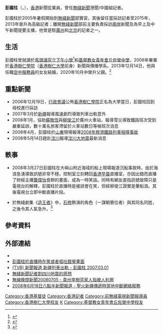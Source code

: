 {{主播資訊
| 主播頭銜     = 前無綫新聞高級記者
| 主播姓名     = 彭國柱
| 主播英文名字 = Vincent Pang 
| 暱稱         = 阿柱、大碌柱
| 綽號         = 
| 主播照片檔案 = Vincent Pang Kwok-chu.JPG
| 主播照片尺寸 = 250px
| 主播照片圖說 = 
| 主播出生年分 = 
| 主播出生日期 = {{Birth date and age|1983|8|29}}
| 出生地      = {{BHKG}}
| 主播逝世年分 =
| 主播逝世日期 = 
| 逝世地       = 
| 國籍         =  
| 籍貫         = 
| 最高學歷     = 樹仁大學新聞與傳播學系學士
| 婚姻狀況     = 已婚
| 配偶         = 
| 信仰宗教     = [[基督教|基督教]]
| 官方網站     = 
| 備註         = 
|}}

'''彭國柱'''（{{lang-en|Vincent Pang}}，{{bd|1983年|8月29日}}），[[香港|香港]]新聞從業員，曾任[[無綫新聞|無綫新聞]]港聞/中國組記者。

彭國柱於2005年暑假開始到[[無綫新聞|無綫新聞]]部實習，其後留任當採訪記者至2015年，2013年晉升為高級記者；離開[[無綫新聞|無綫新聞]]部前主要負責採訪[[兩岸|兩岸]]新聞及為早上及中午新聞提要主播，他曾是駐[[廣州|廣州]]和[[北京|北京]]的記者之一。

==生活==
彭國柱曾就讀於[[馬頭涌官立下午小學|馬頭涌官立下午小學]]<ref>{{cite web |title=1994/95 年度公益少年團傑出團員境外交流團員名單 |url=https://www.edb.gov.hk/attachment/tc/public-admin/related-bodies-schemes/edu-schemes-fund/cyc/omv/omv_members_combine_1718.pdf |website=公益少年團傑出團員境外交流團員名單 |publisher=[[香港教育局|香港教育局]] |accessdate=2021-01-04 |archive-date=2019-10-21 |archive-url=https://web.archive.org/web/20191021072924/https://www.edb.gov.hk/attachment/tc/public-admin/related-bodies-schemes/edu-schemes-fund/cyc/omv/omv_members_combine_1718.pdf }}</ref>和[[基督教女青年會丘佐榮中學|基督教女青年會丘佐榮中學]]，2006年畢業於[[香港樹仁學院|香港樹仁學院]]（[[香港樹仁大學|香港樹仁大學]]前身）新聞與傳播學系。2013年12月14日，他與任職[[空中服務員|空中服務員]]的女友結婚，2020年10月中榮升父親。<ref>{{cite news|url=https://skypost.ulifestyle.com.hk/article/2792164/|title=【前無綫新聞主播】彭國柱榮升爸爸湊仔冇覺好瞓「忍笑」龔偉怡蝦碌食餅點擊過百萬|publisher=晴報|date=2020年11月2日}}</ref>

==重點新聞==
*2006年12月19日，[[行政會議|行政會議]]公佈[[香港樹仁學院|香港樹仁學院]]正名為大學當日，彭國柱回到母校進行採訪
*2007年3月於[[新疆|新疆]]報導風速劇烈導致列車出軌意外
*2008年1月，協助[[蘇敬恆_(記者)|蘇敬恆]]與[[柳俊江|柳俊江]]於廣州火車站，報導雪災導致鐵路班次受到嚴重延誤，數十萬名旅客滯留於火車站數日等候班次消息
*2008年4月，彭國柱於[[山東|山東]]現場報導[[2008年膠濟鐵路列車相撞事故|2008年膠濟鐵路列車相撞事故]]
*2008年5月14日趕赴[[汶川|汶川]]報導[[汶川大地震|汶川大地震]]最新消息

==軼事==
*2008年3月27日彭國柱在大嶼山附近海域的船上現場報道沉船事故時，由於海浪急湧導致訊號非常不穩，控制室立刻轉回[[香港早晨|香港早晨]]直播室，亦因出錯而直播了財經主播[[龔偉怡|龔偉怡]]食餅的畫面，成為一時笑話。同時有網友直指訊號故障只是電視台的解釋，彭國柱於直播時是被誤會在笑，但經柳俊江證實是暈船浪。其後電視台立即中斷直播片段。

*於無綫劇集《[[造王者_(電視劇)|造王者]]》中，[[石修|石修]]飾演的角色（一謀朝篡位者）與其同名同姓，之後令其人氣急升。<ref>{{cite web|url=https://www.ihktv.com/king-peng-guozhu-namesake-news-anchor-reports-killed.html|title=《造王者》彭國柱同名同姓新聞主播「被報道」身亡|publisher=香港娛樂頻道|date=2012年9月18日|access-date=2020年12月8日|archive-date=2020年10月31日|archive-url=https://web.archive.org/web/20201031191357/https://www.ihktv.com/king-peng-guozhu-namesake-news-anchor-reports-killed.html}}</ref>

==參考資料==  
{{reflist}}

==外部連結==
*{{Sinaweibo|vincentpang}}
*[http://www.youtube.com/watch?v=g00TiO4NpUc 彭國柱於直播時在笑或者嘔吐錯覺畫面] {{Wayback|url=http://www.youtube.com/watch?v=g00TiO4NpUc |date=20200101212247 }}
*[http://www.youtube.com/watch?v=prRrArOjiwA (TVB) 新聞報道 新疆列車出軌 - 彭國柱 2007.03.01]
*[http://www.youtube.com/watch?v=NjA-4WCsAGA 無綫新聞記者對四川地震的感想] {{Wayback|url=http://www.youtube.com/watch?v=NjA-4WCsAGA |date=20160925004053 }}
*[http://www.youtube.com/watch?v=9r0DHnUTldY 無線晚間新聞20080705 - 貴州李樹芬家人指被人利用]
*[http://www.youtube.com/watch?v=lrT-xSYYnfw 2008年6月18日六點半新聞報道 - 聖火新疆傳遞時當地中斷網絡服務]

[[Category:香港基督徒|Category:香港基督徒]]
[[Category:香港記者|Category:香港記者]]
[[Category:前無綫電視新聞報導員|Category:前無綫電視新聞報導員]]
[[Category:香港樹仁大學校友|Category:香港樹仁大學校友]]
[[Category:彭姓|K]]
[[Category:基督教女青年會丘佐榮中學校友|Category:基督教女青年會丘佐榮中學校友]]